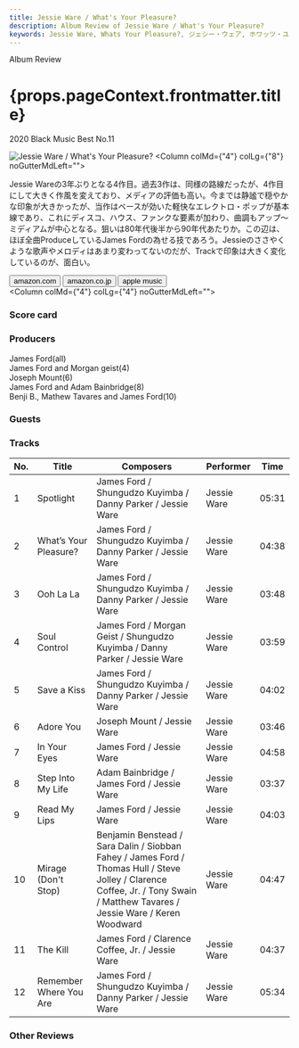 ```yaml
---
title: Jessie Ware / What's Your Pleasure?
description: Album Review of Jessie Ware / What's Your Pleasure?
keywords: Jessie Ware, Whats Your Pleasure?, ジェシー・ウェア, ホワッツ・ユア・プレジャー?
---
```





<p className="largeP">Album Review</p>
<h1 className="h1--no--margin">{props.pageContext.frontmatter.title}</h1>
<p className="largeP"><Link to="/best50/2020/">2020 Black Music Best No.11</Link></p>

<Row  className="image-card-group">
	<Column colMd={"3"} colLg={"4"} noGutterMdLeft="">
       <ImageCard>

![Jessie Ware / What's Your Pleasure?](../../images/cd/jessieware4L.jpg) 
</ImageCard>
	</Column>
	<Column colMd={"4"} colLg={"8"} noGutterMdLeft="">
	<p>
	Jessie Wareの3年ぶりとなる4作目。過去3作は、同様の路線だったが、4作目にして大きく作風を変えており、メディアの評価も高い。今までは静謐で穏やかな印象が大きかったが、当作はベースが効いた軽快なエレクトロ・ポップが基本線であり、これにディスコ、ハウス、ファンクな要素が加わり、曲調もアップ～ミディアムが中心となる。狙いは80年代後半から90年代あたりか。この辺は、ほぼ全曲ProduceしているJames Fordの為せる技であろう。Jessieのささやくような歌声やメロディはあまり変わってないのだが、Trackで印象は大きく変化しているのが、面白い。
	</p>
	<div>
	  <Button className="button-right-mergin"  href="https://amzn.to/3nVIiNR" kind="primary" size="small" renderIcon={ArrowUpRight24}>
      amazon.com
    </Button>
    <Button className="button-right-mergin"  href="https://amzn.to/3aMbcwd" kind="secondary" size="small" renderIcon={ArrowUpRight24}>
      amazon.co.jp
    </Button>
		<Button className="button-right-mergin"  href="https://apple.co/3aOgRSj" kind="tertiary" size="small" renderIcon={ArrowUpRight24}>
      apple music
    </Button>
	</div>
	</Column>
</Row>
<Row >
	<Column colMd={"4"} colLg={"4"} noGutterMdLeft="">
<div>
  <h3>Score card</h3>
	<SliderJS1 value="5" />
  <SliderJS2 value="1" />
	<SliderJS3 value="1" />
  <SliderJS4 value="9" />
</div>
</Column>
<Column colMd={"8"} colLg={"8"} noGutterMdLeft="">
<div>
<h3>Producers</h3>
<p>
James Ford(all)
<br/>James Ford and Morgan geist(4)
<br/>Joseph Mount(6)
<br/>James Ford and Adam Bainbridge(8)
<br/>Benji B., Mathew Tavares and James Ford(10)
</p>
<h3>Guests</h3>
<p>
</p>
</div>
</Column>
</Row>

<h3>Tracks</h3>

| No. |	 Title                 |	 Composers                                                                                                                                                                   | Performer   | Time	 |
| --- |	---------------------- | ----------------------------------------------------------------------------------------------------------------------------------------------------------------------------- | ----------- | ----- |
|	1	  |	Spotlight              | James Ford / Shungudzo Kuyimba / Danny Parker / Jessie Ware                                                                                                                   | Jessie Ware | 05:31 |
|	2	  |	What’s Your Pleasure?	 | James Ford / Shungudzo Kuyimba / Danny Parker / Jessie Ware                                                                                                                   | Jessie Ware | 04:38 |
|	3	  |	Ooh La La              | James Ford / Shungudzo Kuyimba / Danny Parker / Jessie Ware                                                                                                                   | Jessie Ware | 03:48 |
|	4	  |	Soul Control           | James Ford / Morgan Geist / Shungudzo Kuyimba / Danny Parker / Jessie Ware                                                                                                    | Jessie Ware | 03:59 |
|	5	  |	Save a Kiss            | James Ford / Shungudzo Kuyimba / Danny Parker / Jessie Ware                                                                                                                   | Jessie Ware | 04:02 |
|	6	  |	Adore You              | Joseph Mount / Jessie Ware                                                                                                                                                    | Jessie Ware | 03:46 |
|	7	  |	In Your Eyes           | James Ford / Jessie Ware                                                                                                                                                      | Jessie Ware | 04:58 |
|	8	  |	Step Into My Life      | Adam Bainbridge / James Ford / Jessie Ware                                                                                                                                    | Jessie Ware | 03:37 |
|	9	  |	Read My Lips           | James Ford / Jessie Ware                                                                                                                                                      | Jessie Ware | 04:03 |
|	10	|	Mirage (Don't Stop)    | Benjamin Benstead / Sara Dalin / Siobban Fahey / James Ford / Thomas Hull / Steve Jolley / Clarence Coffee, Jr. / Tony Swain / Matthew Tavares / Jessie Ware / Keren Woodward | Jessie Ware | 04:47 |
|	11	|	The Kill               | James Ford / Clarence Coffee, Jr. / Jessie Ware                                                                                                                               | Jessie Ware | 04:37 |
|	12	|	Remember Where You Are | James Ford / Shungudzo Kuyimba / Danny Parker / Jessie Ware                                                                                                                   | Jessie Ware | 05:34 |

<h3>Other Reviews</h3>

<Row>
<Column colMd={3} colLg={3} noGutterMdLeft>
<Review1 />
</Column>
</Row>